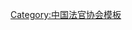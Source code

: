 {{Navbox
| name   = 中国法官协会第六届理事会
| title  = [[中国法官协会]]第六届理事会
| above  = 2020年1月－
| bodyclass = hlist
| group1 = 会长
| list1  = [[周强|周　强]]
| group2 = 副会长
| list2  = 
* [[陶凯元]]
* [[高憬宏]]
* [[马世忠 (1962年)|马世忠]]
* [[罗东川]]
* [[杨万明 (法官)|杨万明]]
* [[宋鱼水]]
| group3 = 
| list3  = 
| group4 = 
| list4  = 
| group5 = 
| list5  = 
| group6 = 
| list6  = 
}}<noinclude>
{{collapsible option}}
[[Category:中国法官协会模板]]
</noinclude>